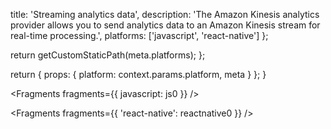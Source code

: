 
  title: 'Streaming analytics data',
  description: 'The Amazon Kinesis analytics provider allows you to send analytics data to an Amazon Kinesis stream for real-time processing.',
  platforms: ['javascript', 'react-native']
};

  return getCustomStaticPath(meta.platforms);
};

  return {
    props: {
      platform: context.params.platform,
      meta
    }
  };
}



<Fragments fragments={{ javascript: js0 }} />


<Fragments fragments={{ 'react-native': reactnative0 }} />
